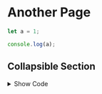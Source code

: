 
<InitMenu />


# Another Page

```js filename="demo.js" {3} copy
let a = 1;

console.log(a);
```


## Collapsible Section


<details>
  <summary>Show Code</summary>
```js"
let a = 1;

console.log(a);
```
</details>



## Component 1


{/* Import CSS modules */}

  const [count, setCount] = useState(0);
  return (
    <div>
      <button onClick={() => setCount(count + 1)} className={styles.counter}>Clicked {count} times</button>
    </div>
  );
};


<Counter />


## Component 2


<MyCounter />



## External Component



<br />
<Date
    name="name"
    label="Date"
    value="2024-03-13"
    type="date"
    placeholder="yyyy/MM/dd"
/>



<Date
    name="name"
    label="Date & Time (no seconds)"
    value="2024-03-14 10:22"
    type="datetime-local"
    placeholder="yyyy/MM/dd HH:mm"
    truncateSeconds
/>

